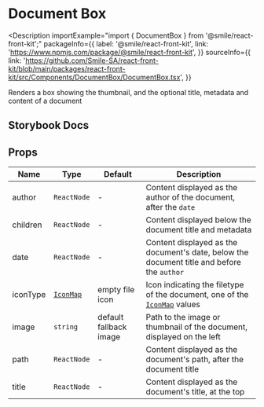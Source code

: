 # Document Box

<Description
  importExample="import { DocumentBox } from '@smile/react-front-kit';"
  packageInfo={{
    label: '@smile/react-front-kit',
    link: 'https://www.npmjs.com/package/@smile/react-front-kit',
  }}
  sourceInfo={{
    link: 'https://github.com/Smile-SA/react-front-kit/blob/main/packages/react-front-kit/src/Components/DocumentBox/DocumentBox.tsx',
  }}
>
  Renders a box showing the thumbnail, and the optional title, metadata and
  content of a document
</Description>

## Storybook Docs

<StorybookEmbed storyId="3-custom-components-documentbox---docs" height="950" />

## Props

| Name     | Type                                  | Default                | Description                                                                                           |
| -------- | ------------------------------------- | ---------------------- | ----------------------------------------------------------------------------------------------------- |
| author   | `ReactNode`                           | -                      | Content displayed as the author of the document, after the `date`                                     |
| children | `ReactNode`                           | -                      | Content displayed below the document title and metadata                                               |
| date     | `ReactNode`                           | -                      | Content displayed as the document's date, below the document title and before the `author`            |
| iconType | [`IconMap`](../shared-types/icon-map) | empty file icon        | Icon indicating the filetype of the document, one of the [`IconMap`](../shared-types/icon-map) values |
| image    | `string`                              | default fallback image | Path to the image or thumbnail of the document, displayed on the left                                 |
| path     | `ReactNode`                           | -                      | Content displayed as the document's path, after the document title                                    |
| title    | `ReactNode`                           | -                      | Content displayed as the document's title, at the top                                                 |
